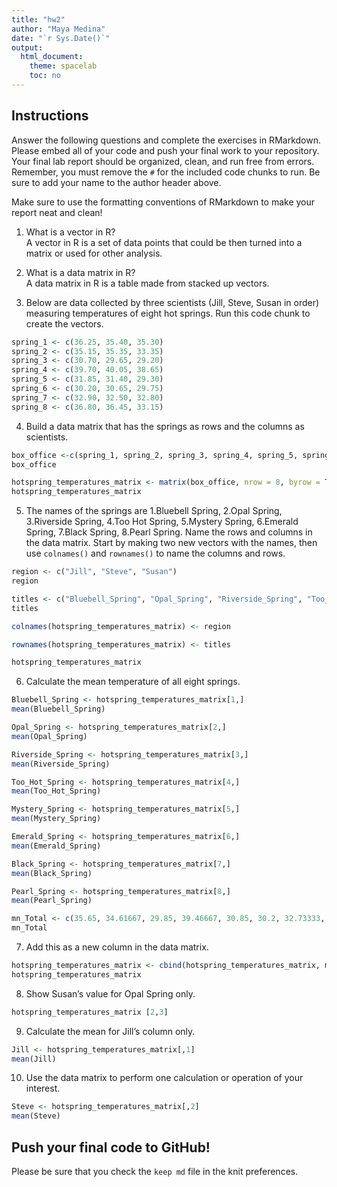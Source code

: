 ```yaml
---
title: "hw2"
author: "Maya Medina"
date: "`r Sys.Date()`"
output:
  html_document:
    theme: spacelab
    toc: no
---
```


## Instructions
Answer the following questions and complete the exercises in RMarkdown. Please embed all of your code and push your final work to your repository. Your final lab report should be organized, clean, and run free from errors. Remember, you must remove the `#` for the included code chunks to run. Be sure to add your name to the author header above.  

Make sure to use the formatting conventions of RMarkdown to make your report neat and clean!  

1. What is a vector in R?  
A vector in R is a set of data points that could be then turned into a matrix or used for other analysis.

2. What is a data matrix in R?  
A data matrix in R is a table made from stacked up vectors.

3. Below are data collected by three scientists (Jill, Steve, Susan in order) measuring temperatures of eight hot springs. Run this code chunk to create the vectors.  
```r
spring_1 <- c(36.25, 35.40, 35.30)
spring_2 <- c(35.15, 35.35, 33.35)
spring_3 <- c(30.70, 29.65, 29.20)
spring_4 <- c(39.70, 40.05, 38.65)
spring_5 <- c(31.85, 31.40, 29.30)
spring_6 <- c(30.20, 30.65, 29.75)
spring_7 <- c(32.90, 32.50, 32.80)
spring_8 <- c(36.80, 36.45, 33.15)
```

4. Build a data matrix that has the springs as rows and the columns as scientists.  
```r
box_office <-c(spring_1, spring_2, spring_3, spring_4, spring_5, spring_6, spring_7, spring_8)    
box_office
```

```r
hotspring_temperatures_matrix <- matrix(box_office, nrow = 8, byrow = T)
hotspring_temperatures_matrix
```


5. The names of the springs are 1.Bluebell Spring, 2.Opal Spring, 3.Riverside Spring, 4.Too Hot Spring, 5.Mystery Spring, 6.Emerald Spring, 7.Black Spring, 8.Pearl Spring. Name the rows and columns in the data matrix. Start by making two new vectors with the names, then use `colnames()` and `rownames()` to name the columns and rows.
```r
region <- c("Jill", "Steve", "Susan")
region
```

```r
titles <- c("Bluebell_Spring", "Opal_Spring", "Riverside_Spring", "Too_Hot_Spring", "Mystery_Spring", "Emerald_Spring", "Black_Spring", "Pearl_Spring")
titles

```

```r
colnames(hotspring_temperatures_matrix) <- region
```

```r
rownames(hotspring_temperatures_matrix) <- titles
```

```r
hotspring_temperatures_matrix
```


6. Calculate the mean temperature of all eight springs.
```r
Bluebell_Spring <- hotspring_temperatures_matrix[1,]
mean(Bluebell_Spring)
```

```r
Opal_Spring <- hotspring_temperatures_matrix[2,]
mean(Opal_Spring)
```


```r
Riverside_Spring <- hotspring_temperatures_matrix[3,]
mean(Riverside_Spring)
```

```r
Too_Hot_Spring <- hotspring_temperatures_matrix[4,]
mean(Too_Hot_Spring)
```

```r
Mystery_Spring <- hotspring_temperatures_matrix[5,]
mean(Mystery_Spring)
```

```r
Emerald_Spring <- hotspring_temperatures_matrix[6,]
mean(Emerald_Spring)
```

```r
Black_Spring <- hotspring_temperatures_matrix[7,]
mean(Black_Spring)
```

```r
Pearl_Spring <- hotspring_temperatures_matrix[8,]
mean(Pearl_Spring)
```

```r
mn_Total <- c(35.65, 34.61667, 29.85, 39.46667, 30.85, 30.2, 32.73333, 35.46667)
mn_Total
```


7. Add this as a new column in the data matrix.  

```r
hotspring_temperatures_matrix <- cbind(hotspring_temperatures_matrix, mn_Total)
hotspring_temperatures_matrix
```


8. Show Susan's value for Opal Spring only.
```r
hotspring_temperatures_matrix [2,3]
```


9. Calculate the mean for Jill's column only.  
```r
Jill <- hotspring_temperatures_matrix[,1]
mean(Jill)
```


10. Use the data matrix to perform one calculation or operation of your interest.
```r
Steve <- hotspring_temperatures_matrix[,2]
mean(Steve)
```

## Push your final code to GitHub!
Please be sure that you check the `keep md` file in the knit preferences.  